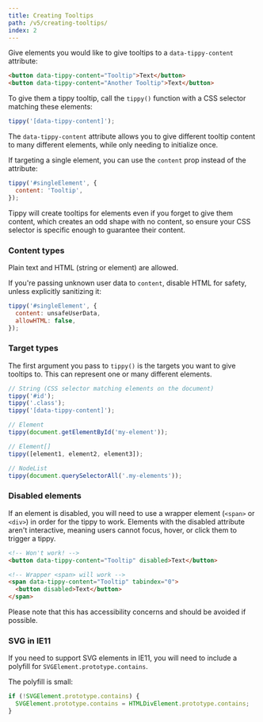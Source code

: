 ```yaml
---
title: Creating Tooltips
path: /v5/creating-tooltips/
index: 2
---
```


Give elements you would like to give tooltips to a `data-tippy-content`
attribute:

```html
<button data-tippy-content="Tooltip">Text</button>
<button data-tippy-content="Another Tooltip">Text</button>
```

To give them a tippy tooltip, call the `tippy()` function with a CSS selector
matching these elements:

```js
tippy('[data-tippy-content]');
```

The `data-tippy-content` attribute allows you to give different tooltip content
to many different elements, while only needing to initialize once.

If targeting a single element, you can use the `content` prop instead of the
attribute:

```js
tippy('#singleElement', {
  content: 'Tooltip',
});
```

Tippy will create tooltips for elements even if you forget to give them content,
which creates an odd shape with no content, so ensure your CSS selector is
specific enough to guarantee their content.

### Content types

Plain text and HTML (string or element) are allowed.

If you're passing unknown user data to `content`, disable HTML for safety,
unless explicitly sanitizing it:

```js
tippy('#singleElement', {
  content: unsafeUserData,
  allowHTML: false,
});
```

### Target types

The first argument you pass to `tippy()` is the targets you want to give
tooltips to. This can represent one or many different elements.

```js
// String (CSS selector matching elements on the document)
tippy('#id');
tippy('.class');
tippy('[data-tippy-content]');

// Element
tippy(document.getElementById('my-element'));

// Element[]
tippy([element1, element2, element3]);

// NodeList
tippy(document.querySelectorAll('.my-elements'));
```

### Disabled elements

If an element is disabled, you will need to use a wrapper element (`<span>` or
`<div>`) in order for the tippy to work. Elements with the disabled attribute
aren't interactive, meaning users cannot focus, hover, or click them to trigger
a tippy.

<!-- prettier-ignore -->
```html
<!-- Won't work! -->
<button data-tippy-content="Tooltip" disabled>Text</button>

<!-- Wrapper <span> will work -->
<span data-tippy-content="Tooltip" tabindex="0">
  <button disabled>Text</button>
</span>
```

Please note that this has accessibility concerns and should be avoided if
possible.

### SVG in IE11

If you need to support SVG elements in IE11, you will need to include a polyfill
for `SVGElement.prototype.contains`.

The polyfill is small:

```js
if (!SVGElement.prototype.contains) {
  SVGElement.prototype.contains = HTMLDivElement.prototype.contains;
}
```
